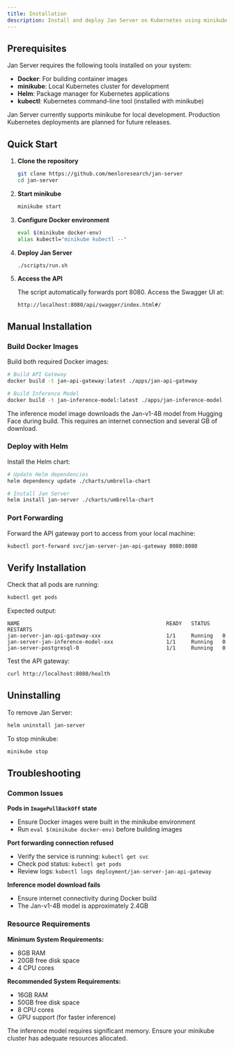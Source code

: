 ```yaml
---
title: Installation
description: Install and deploy Jan Server on Kubernetes using minikube and Helm.
---
```


## Prerequisites

Jan Server requires the following tools installed on your system:

- **Docker**: For building container images
- **minikube**: Local Kubernetes cluster for development
- **Helm**: Package manager for Kubernetes applications
- **kubectl**: Kubernetes command-line tool (installed with minikube)

<Aside type="note">
Jan Server currently supports minikube for local development. Production Kubernetes deployments are planned for future releases.
</Aside>

## Quick Start

<Steps>

1. **Clone the repository**
   ```bash
   git clone https://github.com/menloresearch/jan-server
   cd jan-server
   ```

2. **Start minikube**
   ```bash
   minikube start
   ```

3. **Configure Docker environment**
   ```bash
   eval $(minikube docker-env)
   alias kubectl="minikube kubectl --"
   ```

4. **Deploy Jan Server**
   ```bash
   ./scripts/run.sh
   ```

5. **Access the API**
   
   The script automatically forwards port 8080. Access the Swagger UI at:
   ```
   http://localhost:8080/api/swagger/index.html#/
   ```

</Steps>

## Manual Installation

### Build Docker Images

Build both required Docker images:

```bash
# Build API Gateway
docker build -t jan-api-gateway:latest ./apps/jan-api-gateway

# Build Inference Model
docker build -t jan-inference-model:latest ./apps/jan-inference-model
```

<Aside type="tip">
The inference model image downloads the Jan-v1-4B model from Hugging Face during build. This requires an internet connection and several GB of download.
</Aside>

### Deploy with Helm

Install the Helm chart:

```bash
# Update Helm dependencies
helm dependency update ./charts/umbrella-chart

# Install Jan Server
helm install jan-server ./charts/umbrella-chart
```

### Port Forwarding

Forward the API gateway port to access from your local machine:

```bash
kubectl port-forward svc/jan-server-jan-api-gateway 8080:8080
```

## Verify Installation

Check that all pods are running:

```bash
kubectl get pods
```

Expected output:
```
NAME                                               READY   STATUS    RESTARTS
jan-server-jan-api-gateway-xxx                     1/1     Running   0
jan-server-jan-inference-model-xxx                 1/1     Running   0
jan-server-postgresql-0                            1/1     Running   0
```

Test the API gateway:
```bash
curl http://localhost:8080/health
```

## Uninstalling

To remove Jan Server:

```bash
helm uninstall jan-server
```

To stop minikube:

```bash
minikube stop
```

## Troubleshooting

### Common Issues

**Pods in `ImagePullBackOff` state**
- Ensure Docker images were built in the minikube environment
- Run `eval $(minikube docker-env)` before building images

**Port forwarding connection refused**
- Verify the service is running: `kubectl get svc`
- Check pod status: `kubectl get pods`
- Review logs: `kubectl logs deployment/jan-server-jan-api-gateway`

**Inference model download fails**
- Ensure internet connectivity during Docker build
- The Jan-v1-4B model is approximately 2.4GB

### Resource Requirements

**Minimum System Requirements:**
- 8GB RAM
- 20GB free disk space
- 4 CPU cores

**Recommended System Requirements:**
- 16GB RAM
- 50GB free disk space  
- 8 CPU cores
- GPU support (for faster inference)

<Aside type="caution">
The inference model requires significant memory. Ensure your minikube cluster has adequate resources allocated.
</Aside>